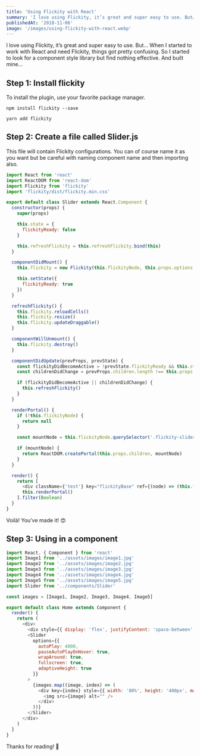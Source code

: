 ```yaml
---
title: 'Using Flickity with React'
summary: 'I love using Flickity, it’s great and super easy to use. But…'
publishedAt: '2018-11-06'
image: '/images/using-flickity-with-react.webp'
---
```


I love using Flickity, it’s great and super easy to use. But… When I started to work with React and need Flickity, things got pretty confusing. So I started to look for a component style library but find nothing effective. And built mine…

## Step 1: Install flickity

To install the plugin, use your favorite package manager.

```bash:NPM
npm install flickity --save
```

```bash:Yarn
yarn add flickity
```

## Step 2: Create a file called Slider.js

This file will contain Flickity configurations. You can of course name it as you want but be careful with naming component name and then importing also.

```jsx:Slider.js
import React from 'react'
import ReactDOM from 'react-dom'
import Flickity from 'flickity'
import 'flickity/dist/flickity.min.css'

export default class Slider extends React.Component {
  constructor(props) {
    super(props)

    this.state = {
      flickityReady: false
    }

    this.refreshFlickity = this.refreshFlickity.bind(this)
  }

  componentDidMount() {
    this.flickity = new Flickity(this.flickityNode, this.props.options || {})

    this.setState({
      flickityReady: true
    })
  }

  refreshFlickity() {
    this.flickity.reloadCells()
    this.flickity.resize()
    this.flickity.updateDraggable()
  }

  componentWillUnmount() {
    this.flickity.destroy()
  }

  componentDidUpdate(prevProps, prevState) {
    const flickityDidBecomeActive = !prevState.flickityReady && this.state.flickityReady
    const childrenDidChange = prevProps.children.length !== this.props.children.length

    if (flickityDidBecomeActive || childrenDidChange) {
      this.refreshFlickity()
    }
  }

  renderPortal() {
    if (!this.flickityNode) {
      return null
    }

    const mountNode = this.flickityNode.querySelector('.flickity-slider')

    if (mountNode) {
      return ReactDOM.createPortal(this.props.children, mountNode)
    }
  }

  render() {
    return [
      <div className={'test'} key="flickityBase" ref={(node) => (this.flickityNode = node)} />,
      this.renderPortal()
    ].filter(Boolean)
  }
}
```

Voilà! You’ve made it! 😍

## Step 3: Using in a component

```jsx:ExampleComponent.js
import React, { Component } from 'react'
import Image1 from '../assets/images/image1.jpg'
import Image2 from '../assets/images/image2.jpg'
import Image3 from '../assets/images/image3.jpg'
import Image4 from '../assets/images/image4.jpg'
import Image5 from '../assets/images/image5.jpg'
import Slider from '../components/Slider'

const images = [Image1, Image2, Image3, Image4, Image5]

export default class Home extends Component {
  render() {
    return (
      <div>
        <div style={{ display: 'flex', justifyContent: 'space-between' }} />
        <Slider
          options={{
            autoPlay: 4000,
            pauseAutoPlayOnHover: true,
            wrapAround: true,
            fullscreen: true,
            adaptiveHeight: true
          }}
        >
          {images.map((image, index) => (
            <div key={index} style={{ width: '80%', height: '400px', margin: '0 0.5em' }}>
              <img src={image} alt="" />
            </div>
          ))}
        </Slider>
      </div>
    )
  }
}
```

Thanks for reading! 💛
